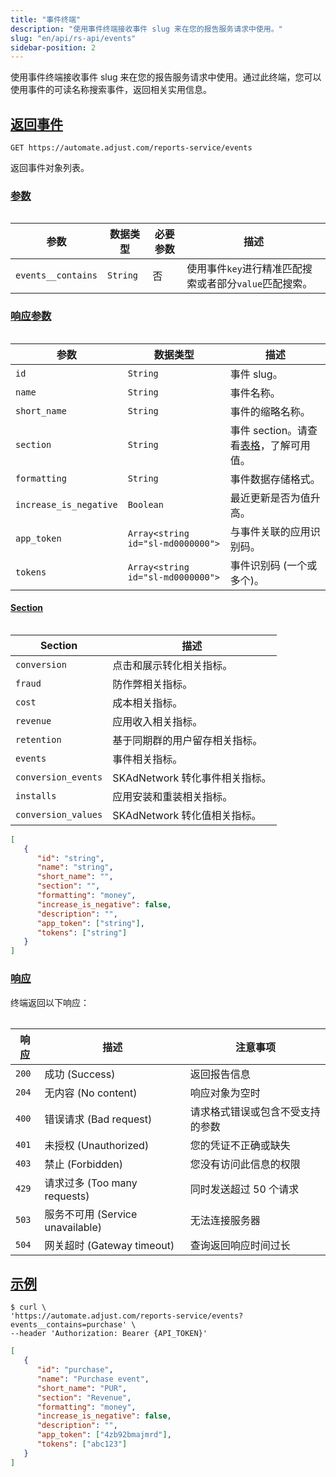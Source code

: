 ```yaml
---
title: "事件终端"
description: "使用事件终端接收事件 slug 来在您的报告服务请求中使用。"
slug: "en/api/rs-api/events"
sidebar-position: 2
---
```

使用事件终端接收事件 slug 来在您的报告服务请求中使用。通过此终端，您可以使用事件的可读名称搜索事件，返回相关实用信息。

[返回事件](return-events)
---------------------

<codeblock title="终端" highlight="/reports-service/events"> 

```http
GET https://automate.adjust.com/reports-service/events
```

</CodeBlock> 

返回事件对象列表。

### [参数](parameters)

<table> 

|         参数         |   数据类型   | 必要参数 |                描述                 |
|--------------------|----------|------|-----------------------------------|
| `events__contains` | `String` | 否    | 使用事件`key`进行精准匹配搜索或者部分`value`匹配搜索。 |

</Table> 

### [响应参数](response-parameters)

<table> 

|           参数           |               数据类型                |                       描述                       |
|------------------------|-----------------------------------|------------------------------------------------|
| `id`                   | `String`                          | 事件 slug。                                       |
| `name`                 | `String`                          | 事件名称。                                          |
| `short_name`           | `String`                          | 事件的缩略名称。                                       |
| `section`              | `String`                          | 事件 section。请查看[表格](#rs-events-sections)，了解可用值。 |
| `formatting`           | `String`                          | 事件数据存储格式。                                      |
| `increase_is_negative` | `Boolean`                         | 最近更新是否为值升高。                                    |
| `app_token`            | `Array<string id="sl-md0000000">` | 与事件关联的应用识别码。                                   |
| `tokens`               | `Array<string id="sl-md0000000">` | 事件识别码 \(一个或多个\)。                             |

</Table> 

#### [Section](sections)

<table> 

|       Section       |          描述           |
|---------------------|-----------------------|
| `conversion`        | 点击和展示转化相关指标。          |
| `fraud`             | 防作弊相关指标。              |
| `cost`              | 成本相关指标。               |
| `revenue`           | 应用收入相关指标。             |
| `retention`         | 基于同期群的用户留存相关指标。       |
| `events`            | 事件相关指标。               |
| `conversion_events` | SKAdNetwork 转化事件相关指标。 |
| `installs`          | 应用安装和重装相关指标。          |
| `conversion_values` | SKAdNetwork 转化值相关指标。  |

</Table> <codeblock title="响应格式"> 

```json
[
   {
      "id": "string",
      "name": "string",
      "short_name": "",
      "section": "",
      "formatting": "money",
      "increase_is_negative": false,
      "description": "",
      "app_token": ["string"],
      "tokens": ["string"]
   }
]
```

</CodeBlock> 

### [响应](responses)

终端返回以下响应：
<table> 

|  响应   |               描述                |       注意事项       |
|-------|---------------------------------|------------------|
| `200` | 成功 \(Success\)                | 返回报告信息           |
| `204` | 无内容 \(No content\)            | 响应对象为空时          |
| `400` | 错误请求 \(Bad request\)          | 请求格式错误或包含不受支持的参数 |
| `401` | 未授权 \(Unauthorized\)          | 您的凭证不正确或缺失       |
| `403` | 禁止 \(Forbidden\)              | 您没有访问此信息的权限      |
| `429` | 请求过多 \(Too many requests\)    | 同时发送超过 50 个请求    |
| `503` | 服务不可用 \(Service unavailable\) | 无法连接服务器          |
| `504` | 网关超时 \(Gateway timeout\)      | 查询返回响应时间过长       |

</Table> 

[示例](example)
-------------

<codeblock title="cURL" highlight="events__contains=purchase"> 

```console
$ curl \
'https://automate.adjust.com/reports-service/events?events__contains=purchase' \
--header 'Authorization: Bearer {API_TOKEN}'

```

</CodeBlock> <codeblock title="成功响应"> 

```json
[
   {
      "id": "purchase",
      "name": "Purchase event",
      "short_name": "PUR",
      "section": "Revenue",
      "formatting": "money",
      "increase_is_negative": false,
      "description": "",
      "app_token": ["4zb92bmajmrd"],
      "tokens": ["abc123"]
   }
]
```

</CodeBlock>

